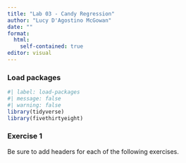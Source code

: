 ```yaml
---
title: "Lab 03 - Candy Regression"
author: "Lucy D'Agostino McGowan"
date: ""
format: 
  html:
    self-contained: true
editor: visual
---
```


### Load packages

```r
#| label: load-packages
#| message: false
#| warning: false
library(tidyverse) 
library(fivethirtyeight)
```

### Exercise 1

Be sure to add headers for each of the following exercises.
